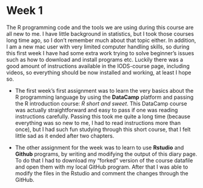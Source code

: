 # Week 1 

The R programming code and the tools we are using during this course are all new to me. I have little background in statistics, but I took those courses long time ago, so I don't remember much about that topic either. In addition, I am a new mac user with very limited computer handling skills, so during this first week I have had some extra work trying to solve beginner's issues such as how to download and install programs etc. Luckily there was a good amount of instructions available in the IODS-course page, including videos, so everything should be now installed and working, at least I hope so. 

- The first week's first assignment was to learn the very basics about the R programming language by using the **DataCamp** platform and passing the R introduction course: *R short and sweet*. This DataCamp course was actually straightforward and easy to pass if one was reading instructions carefully. Passing this took me quite a long time (because everything was so new to me, I had to read instructions more than once), but I had such fun studying through this short course, that I felt little sad as it ended after two chapters. 

- The other assignment for the week was to learn to use **Rstudio** and **Github** programs, by writing and modifying the output of this diary page. To do that I had to download my "forked" version of the course datafile and open them with my local GitHub program. After that I was able to modify the files in the Rstudio and comment the changes through the GitHub. 

